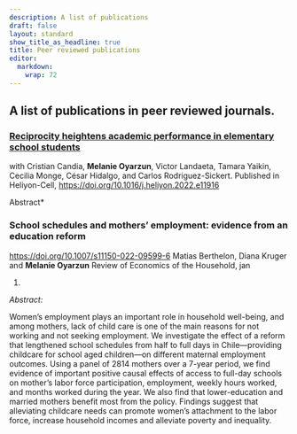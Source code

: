 ```yaml
---
description: A list of publications
draft: false
layout: standard
show_title_as_headline: true
title: Peer reviewed publications
editor: 
  markdown: 
    wrap: 72
---
```


## A list of publications in peer reviewed journals.

### [Reciprocity heightens academic performance in elementary school students](https://doi.org/10.1016/j.heliyon.2022.e11916)

with Cristian Candia, **Melanie Oyarzun**, Victor Landaeta, Tamara
Yaikin, Cecilia Monge, César Hidalgo, and Carlos Rodriguez-Sickert.
Published in Heliyon-Cell,
<https://doi.org/10.1016/j.heliyon.2022.e11916>

Abstract\*

### School schedules and mothers' employment: evidence from an education reform

<https://doi.org/10.1007/s11150-022-09599-6> Matias Berthelon, Diana
Kruger and **Melanie Oyarzun** Review of Economics of the Household, jan

1.  

*Abstract:*

Women's employment plays an important role in household well-being, and
among mothers, lack of child care is one of the main reasons for not
working and not seeking employment. We investigate the effect of a
reform that lengthened school schedules from half to full days in
Chile---providing childcare for school aged children---on different
maternal employment outcomes. Using a panel of 2814 mothers over a
7-year period, we find evidence of important positive causal effects of
access to full-day schools on mother's labor force participation,
employment, weekly hours worked, and months worked during the year. We
also find that lower-education and married mothers benefit most from the
policy. Findings suggest that alleviating childcare needs can promote
women's attachment to the labor force, increase household incomes and
alleviate poverty and inequality.
